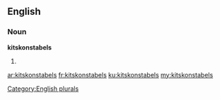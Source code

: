 ==English==

===Noun===
'''kitskonstabels'''

# {{plural of|kitskonstabel}}

[[Category:English plurals]]

[[ar:kitskonstabels]]
[[fr:kitskonstabels]]
[[ku:kitskonstabels]]
[[my:kitskonstabels]]